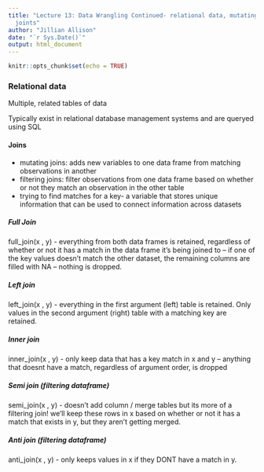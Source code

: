 ```yaml
---
title: "Lecture 13: Data Wrangling Continued- relational data, mutating and filtering
  joints"
author: "Jillian Allison"
date: "`r Sys.Date()`"
output: html_document
---
```


```r
knitr::opts_chunk$set(echo = TRUE)
```

### Relational data 
Multiple, related tables of data 

Typically exist in relational database management systems and are queryed using SQL

#### Joins
- mutating joins: adds new variables to one data frame from matching observations in another
- filtering joins: filter observations from one data frame based on whether or not they match an observation in the other table 
- trying to find matches for a key- a variable that stores unique information that can be used to connect information across datasets 

##### Full Join
full_join(x , y) - everything from both data frames is retained, regardless of whether or not it has a match in the data frame it's being joined to -- if one of the key values doesn't match the other dataset, the remaining columns are filled with NA -- nothing is dropped. 

##### Left join
left_join(x , y) - everything in the first argument (left) table is retained. Only values in the second argument (right) table with a matching key are retained. 


##### Inner join
inner_join(x , y) - only keep data that has a key match in x and y -- anything that doesnt have a match, regardless of argument order, is dropped 

##### Semi join (filtering dataframe)
semi_join(x , y) - doesn't add column / merge tables but its more of a filtering join! we'll keep these rows in x based on whether or not it has a match that exists in y, but they aren't getting merged. 

##### Anti join (filtering dataframe)
anti_join(x , y) - only keeps values in x if they DONT have a match in y. 


